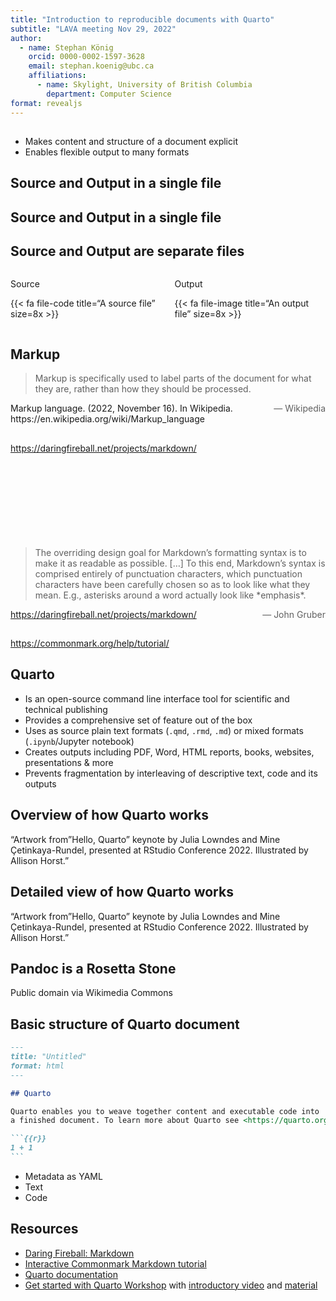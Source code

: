 ```yaml
---
title: "Introduction to reproducible documents with Quarto"
subtitle: "LAVA meeting Nov 29, 2022"
author:
  - name: Stephan König
    orcid: 0000-0002-1597-3628
    email: stephan.koenig@ubc.ca
    affiliations:
      - name: Skylight, University of British Columbia
        department: Computer Science
format: revealjs
---
```


## 

- Makes content and structure of a document explicit
- Enables flexible output to many formats

## Source and Output in a single file {background-image="images/source_is_output_1.png" background-size="70%" aria-label="Open Word document with text reading \"The source and output are the same.\""}

## Source and Output in a single file {background-image="images/source_is_output_2.png" background-size="70%" aria-label="Open Word document with text reading \"The source and output are the same. Strictly speaking, we cannot see the source.\""}

## Source and Output are separate files

::: columns
::: {.column width="50%"}
Source

{{< fa file-code title="A source file" size=8x >}}
:::

::: {.column width="50%"}
Output

{{< fa file-image title="An output file" size=8x >}}
:::
:::

## Markup

> Markup is specifically used to label parts of the document for what they are, rather than how they should be processed.
>
> [--- Wikipedia]{style="float:right"}

::: footer
Markup language. (2022, November 16). In Wikipedia. https://en.wikipedia.org/wiki/Markup_language
:::

## {#markdown .centered data-menu-title="Markdown" background-iframe="https://daringfireball.net/projects/markdown/" background-interactive="true"}

::: footer
<https://daringfireball.net/projects/markdown/>
:::

## {#markdow-quote .centered data-menu-title="Markdown quote" background-iframe="https://daringfireball.net/projects/markdown/" auto-animate="true" background-opacity="0.1"}

::: {style="margin-top: 150px"}
> The overriding design goal for Markdown’s formatting syntax is to make it as readable as possible. [...] To this end, Markdown’s syntax is comprised entirely of punctuation characters, which punctuation characters have been carefully chosen so as to look like what they mean. E.g., asterisks around a word actually look like \*emphasis\*.
> 
> [--- John Gruber]{style="float:right"}
:::

::: footer
<https://daringfireball.net/projects/markdown/>
:::

## {#markdown-tutorial data-menu-title="Markdow tutorial" background-iframe="https://commonmark.org/help/tutorial/" background-interactive="true"}

::: footer
<https://commonmark.org/help/tutorial/>
:::

## Quarto

- Is an open-source command line interface tool for scientific and technical publishing
- Provides a comprehensive set of feature out of the box
- Uses as source plain text formats (`.qmd`, `.rmd`, `.md`) or mixed formats (`.ipynb`/Jupyter notebook)
- Creates outputs including PDF, Word, HTML reports, books, websites, presentations & more
- Prevents fragmentation by interleaving of descriptive text, code and its outputs

## Overview of how Quarto works {background-image="https://cdn.myportfolio.com/45214904-6a61-4e23-98d6-b140f8654a40/c2ef45f1-4a68-4c7a-a43f-bdcf0f90e104_rw_3840.png?h=783eba914284e5adfb9feadcf4ba5f1e" background-size="contain" aria-label="A schematic representing the multi-language input (e.g. Python, R, Observable, Julia) and multi-format output (e.g. PDF, html, Word documents, and more) versatility of Quarto."}

::: footer
"Artwork from "Hello, Quarto" keynote by Julia Lowndes and Mine Çetinkaya-Rundel, presented at RStudio Conference 2022. Illustrated by Allison Horst."
:::

## Detailed view of how Quarto works {background-image="https://cdn.myportfolio.com/45214904-6a61-4e23-98d6-b140f8654a40/b5217f2a-f129-4bf9-90dc-c5b9783d0ea8_rw_3840.png?h=a41d29d8ce363dbc153f3bcc1abe085a" background-size="contain" aria-label="A schematic representing rendering of Quarto documents from .qmd, to knitr or jupyter, to plain text markdown, then converted by pandoc into any number of output types including html, PDF, or Word document."}

::: footer
"Artwork from "Hello, Quarto" keynote by Julia Lowndes and Mine Çetinkaya-Rundel, presented at RStudio Conference 2022. Illustrated by Allison Horst."
:::

## Pandoc is a Rosetta Stone {background-image="https://upload.wikimedia.org/wikipedia/commons/c/ca/Rosetta_Stone_BW.jpeg" background-size="35%"}

::: footer
Public domain via Wikimedia Commons
:::

## Basic structure of Quarto document

````.markdown
---
title: "Untitled"
format: html
---

## Quarto

Quarto enables you to weave together content and executable code into
a finished document. To learn more about Quarto see <https://quarto.org>.

```{{r}}
1 + 1
```
````

- Metadata as YAML
- Text
- Code

## Resources

- [Daring Fireball: Markdown](https://daringfireball.net/projects/markdown/)
- [Interactive Commonmark Markdown tutorial](https://commonmark.org/help/tutorial/)
- [Quarto documentation](https://quarto.org/)
- [Get started with Quarto Workshop](https://rstudio-conf-2022.github.io/get-started-quarto/)
with [introductory video](https://www.youtube.com/watch?v=yvi5uXQMvu4) and [material](https://github.com/jthomasmock/quarto-workshop)
